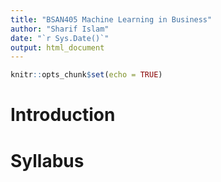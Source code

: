 ```yaml
---
title: "BSAN405 Machine Learning in Business"
author: "Sharif Islam"
date: "`r Sys.Date()`"
output: html_document
---
```


```r
knitr::opts_chunk$set(echo = TRUE)
```

# Introduction

# Syllabus